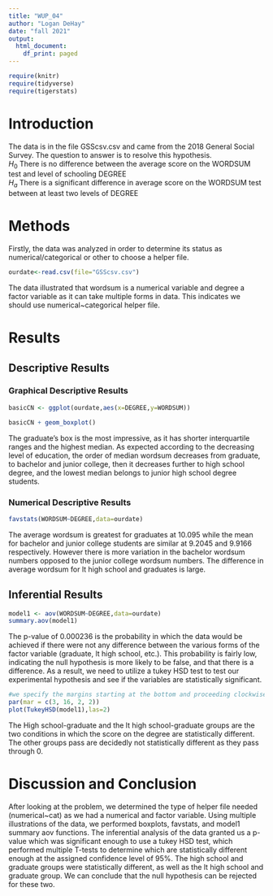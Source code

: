 ```yaml
---
title: "WUP_04"
author: "Logan DeHay"
date: "fall 2021"
output:
  html_document:
    df_print: paged
---
```


```r
require(knitr)
require(tidyverse)
require(tigerstats)

```

# Introduction

<!--In this section you explain what you are trying to show.  Where did the data come from?  What is the research or other question you are trying to answer?!-->

The data is in the file GSScsv.csv and came from the 2018 General Social Survey.  The question to answer is to resolve this hypothesis.  
$H_0$ There is no difference between the average score on the WORDSUM test and level of schooling DEGREE  
$H_a$ There is a significant difference in average score on the WORDSUM test between at least two levels of DEGREE  

# Methods

<!--Decide on your methods:  use "variable analysis" or other appropriate descriptors.  Make sure to choose at least one graphical method and at least one numerical method.!-->

Firstly, the data was analyzed in order to determine its status as numerical/categorical or other to choose a helper file. 
```r
ourdate<-read.csv(file="GSScsv.csv")
```

The data illustrated that wordsum is a numerical variable and degree a factor variable as it can take multiple forms in data. This indicates we should use numerical~categorical helper file.
  
# Results

<!--Divide this section into two sub-sections:  One for your descriptive  results and one for your inferential results.!-->

## Descriptive Results

### Graphical Descriptive Results

<!--Graphical results here.  Make sure to show your code.  Provide appropriate labels for axes, giving units if possible, and provide a good title for the graph, too.  Use the graphical results to describe the patterns if any that exist in the data as focused toward the research question!-->


```r
basicCN <- ggplot(ourdate,aes(x=DEGREE,y=WORDSUM))

basicCN + geom_boxplot()
```
  
The graduate's box is the most impressive, as it has shorter interquartile ranges and the highest median. As expected according to the decreasing level of education, the order of median wordsum decreases from graduate, to bachelor and junior college, then it decreases further to high school degree, and the lowest median belongs to junior high school degree students.
  
### Numerical Descriptive Results

<!--Numerical results go here. Use the numerical results to describe the patterns if any that exist in the data as focused toward the research question!-->

```r
favstats(WORDSUM~DEGREE,data=ourdate)
```
  
The average wordsum is greatest for graduates at 10.095 while the mean for bachelor and junior college students are similar at 9.2045 and 9.9166 respectively. However there is more variation in the bachelor wordsum numbers opposed to the junior college wordsum numbers. The difference in average wordsum for lt high school and graduates is large.
  
## Inferential Results

<!--State hypothesis clearly.  Make sure your discussion of the inferential test covers all the aspects that the test output produces, such as test statistic, p-value etc.  Make a decision about the null hypothesis, explain the assumptions on which the selected test/procedure was based, and why the chosen procedure satisfys the assumptions and is appropriate to answer the research question!-->

```r
model1 <- aov(WORDSUM~DEGREE,data=ourdate)
summary.aov(model1)
```
  
The p-value of 0.000236 is the probability in which the data would be achieved if there were not any difference between the various forms of the factor variable (graduate, lt high school, etc.). This probability is fairly low, indicating the null hypothesis is more likely to be false, and that there is a difference. As a result, we need to utilize a tukey HSD test to test  our experimental hypothesis and see if the variables are  statistically significant.
  
```r
#we specify the margins starting at the bottom and proceeding clockwise - thus 8.7 is the left side margin to hold the names of the factors
par(mar = c(3, 16, 2, 2))
plot(TukeyHSD(model1),las=2)
```
  
The High school-graduate and the lt high school-graduate groups are the two conditions in which the score on the degree are statistically different. The other groups pass are decidedly not statistically different as they pass through 0.
  
# Discussion and Conclusion

<!--Discussion and conclusion here.  If you found a relationship be sure to consider whether the relationship occurs because one of the variavbles causes the other, or whether they perhasps are related for some other reason.  Watch the chapter 6 videos from the GeorgeTown videos collection.!-->
  
After looking at the problem, we determined the type of helper file needed (numerical~cat) as we had a numerical and factor variable. Using multiple illustrations of the data, we performed boxplots, favstats, and model1 summary aov functions. The inferential analysis of the data granted us a p-value which was significant enough to use a tukey HSD test, which performed multiple T-tests to determine which are statistically different enough at the assigned confidence level of 95%. The high school and graduate groups were statistically different, as well as the lt high school and graduate group. We can conclude that the null hypothesis can be rejected for these two.
  